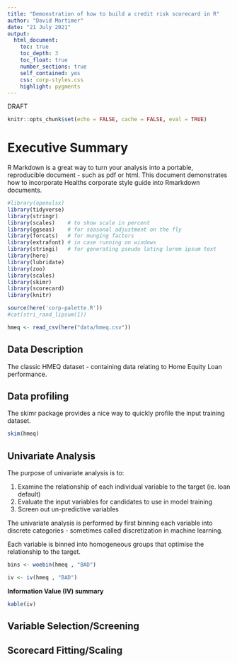 ```yaml
---
title: "Demonstration of how to build a credit risk scorecard in R"
author: "David Mortimer"
date: "21 July 2021"
output: 
  html_document:
    toc: true
    toc_depth: 3
    toc_float: true
    number_sections: true
    self_contained: yes
    css: corp-styles.css
    highlight: pygments
---
```



<div class="watermark">DRAFT</div>

```r
knitr::opts_chunk$set(echo = FALSE, cache = FALSE, eval = TRUE)
```

# Executive Summary

R Markdown is a great way to turn your analysis into a portable, reproducible document - such as pdf or html. This document demonstrates how to incorporate Healths corporate style guide into Rmarkdown documents.

```r
#library(openxlsx)
library(tidyverse)
library(stringr)
library(scales)    # to show scale in percent
library(ggseas)    # for seasonal adjustment on the fly
library(forcats)   # for munging factors
library(extrafont) # in case running on windows
library(stringi)   # for generating pseudo lating lorem ipsum text
library(here)
library(lubridate)
library(zoo)
library(scales)
library(skimr)
library(scorecard)
library(knitr)

source(here('corp-palette.R'))
#cat(stri_rand_lipsum(1))

hmeq <- read_csv(here("data/hmeq.csv"))
```
## Data Description

The classic HMEQ dataset - containing data relating to Home Equity Loan performance.

## Data profiling

The skimr package provides a nice way to quickly profile the input training dataset.

```r
skim(hmeq)
```

## Univariate Analysis

The purpose of univariate analysis is to:

1. Examine the relationship of each individual variable to the target (ie. loan default)
2. Evaluate the input variables for candidates to use in model training
3. Screen out un-predictive variables

The univariate analysis is performed by first binning each variable into discrete categories - sometimes called discretization in machine learning.

Each variable is binned into homogeneous groups that optimise the relationship to the target.

```r
bins <- woebin(hmeq , "BAD")

iv <- iv(hmeq , "BAD")

```

**Information Value (IV) summary**

```r

kable(iv)
```

## Variable Selection/Screening


## Scorecard Fitting/Scaling
